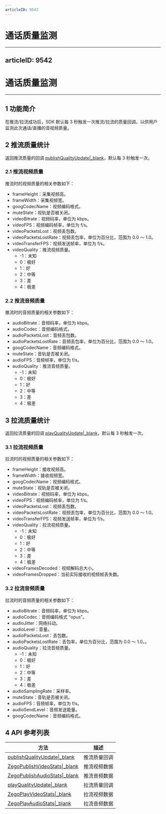 ```yaml
---
articleID: 9542
---
```

# 通话质量监测
---
articleID: 9542
---
# 通话质量监测

- - - 

## 1 功能简介

在推流/拉流成功后，SDK 默认每 3 秒触发一次推流/拉流的质量回调，以供用户监测此次通话/直播的音视频质量。

## 2 推流质量统计

<div class="mk-hint">

返回推流质量的回调 [publishQualityUpdate|_blank](@publishQualityUpdate)，默认每 3 秒触发一次。
</div>

### 2.1 推流视频质量

推流时的视频质量的相关参数如下：

- frameHeight：采集视频高。
- frameWidth：采集视频宽。
- googCodecName：视频编码格式。
- muteState：视轨是否被关闭。
- videoBitrate：视频码率，单位为 kbps。
- videoFPS：视频编码帧率，单位为 f/s。
- videoPacketsLost：视频丢包数。
- videoPacketsLostRate：视频丢包率，单位为百分比，范围为 0.0 ～ 1.0。
- videoTransferFPS：视频发送帧率，单位为 f/s。
- videoQuality：推流视频质量。
  - -1：未知
  - 0：极好
  - 1：好
  - 2：中等
  - 3：差
  - 4：极差


### 2.2 推流音频质量

推流时的音频质量的相关参数如下：

- audioBitrate：音频码率，单位为 kbps。
- audioCodec：音频编码格式。
- audioPacketsLost：音频丢包数。
- audioPacketsLostRate：音频丢包率，单位为百分比，范围为 0.0 ～ 1.0。
- googCodecName：音频编码格式。
- muteState：音轨是否被关闭。
- audioFPS：音频帧率，单位为 f/s。
- audioQuality：推流音频质量。
  - -1：未知
  - 0：极好
  - 1：好
  - 2：中等
  - 3：差
  - 4：极差



## 3 拉流质量统计

<div class="mk-hint">

返回拉流质量的回调 [playQualityUpdate|_blank](@playQualityUpdate)，默认每 3 秒触发一次。 
</div>


### 3.1 拉流视频质量

拉流时的视频质量的相关参数如下：

- frameHeight：接收视频高。
- frameWidth：接收视频宽。
- googCodecName：视频编码格式。
- muteState：视轨是否被关闭。
- videoBitrate：视频码率，单位为 kbps。
- videoFPS：视频编码帧率，单位为 f/s。
- videoPacketsLost：视频丢包数。
- videoPacketsLostRate：视频丢包率，单位为百分比，范围为 0.0 ～ 1.0。
- videoTransferFPS：视频发送帧率，单位为 f/s。
- videoQuality：拉流视频质量。
  - -1：未知
  - 0：极好
  - 1：好
  - 2：中等
  - 3：差
  - 4：极差
- videoFramesDecoded：视频解码总大小。
- videoFramesDropped：当前实际接收的视频帧丢失数。


### 3.2 拉流音频质量

拉流时的音频质量的相关参数如下：

- audioBitrate：音频码率，单位为 kbps。
- audioCodec：音频编码格式 “opus”。
- audioJitter：网络抖动。
- audioLevel：音量。
- audioPacketsLost：丢包数。
- audioPacketsLostRate：丢包率，单位为百分比，范围为 0.0 ～ 1.0。。
- audioQuality：拉流音频质量。
  - -1：未知
  - 0：极好
  - 1：好
  - 2：中等
  - 3：差
  - 4：极差
- audioSamplingRate：采样率。
- muteState：音轨是否被关闭。
- audioFPS：音频帧率，单位为 f/s。
- audioSendLevel：音频发送能量。
- googCodecName：音频编码格式。


## 4 API 参考列表

| 方法 | 描述 |
|-------|--------|
| [publishQualityUpdate\|_blank](@publishQualityUpdate) | 推流质量回调 |
| [ZegoPublishVideoStats\|_blank](@-ZegoPublishVideoStats) | 推流视频数据 |
| [ZegoPublishAudioStats\|_blank](@-ZegoPublishAudioStats) | 推流音频数据 |
| [playQualityUpdate\|_blank](@playQualityUpdate) | 拉流质量回调 |
| [ZegoPlayVideoStats\|_blank](@-ZegoPlayVideoStats) | 拉流视频数据 |
| [ZegoPlayAudioStats\|_blank](@-ZegoPlayAudioStats) | 拉流音频数据 |
